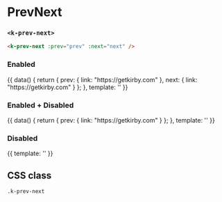 
<Meta
  title="UI | Navigation / PrevNext"
  component={PrevNext}
  decorators={[Padding]}
/>

# PrevNext
### `<k-prev-next>`


```html
<k-prev-next :prev="prev" :next="next" />
```

<Props of={PrevNext} />

### Enabled
<Preview>
  <Story name="Enabled">
    {{
      data() {
        return {
          prev: {
            link: "https://getkirby.com"
          },
          next: {
            link: "https://getkirby.com"
          }
        };
      },
      template: '<k-prev-next :prev="prev" :next="next" />'
    }}
  </Story>
</Preview>

### Enabled + Disabled
<Preview>
  <Story name="Enabled + Disabled">
    {{
      data() {
        return {
          prev: {
            link: "https://getkirby.com"
          }
        };
      },
      template: '<k-prev-next :prev="prev" :next="next" />'
    }}
  </Story>
</Preview>

### Disabled
<Preview>
  <Story name="Disabled">
    {{
      template: '<k-prev-next />'
    }}
  </Story>
</Preview>


## CSS class

`.k-prev-next`
